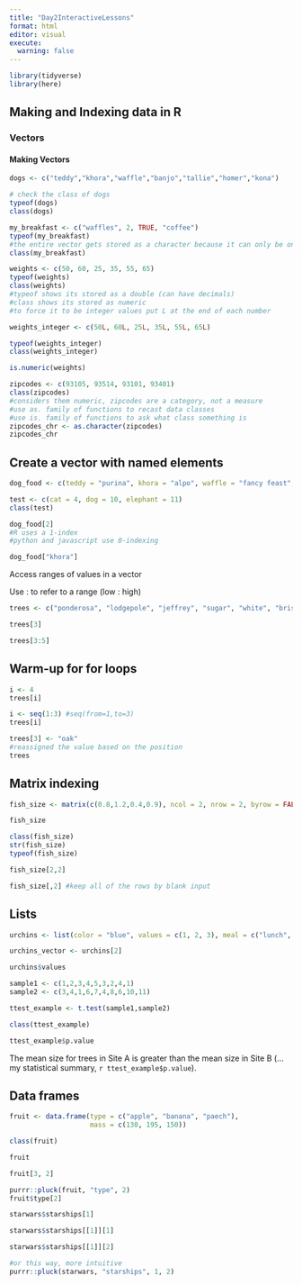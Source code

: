 ```yaml
---
title: "Day2InteractiveLessons"
format: html
editor: visual
execute: 
  warning: false
---
```


```r
library(tidyverse)
library(here)
```

## Making and Indexing data in R

### Vectors

#### Making Vectors

```r
dogs <- c("teddy","khora","waffle","banjo","tallie","homer","kona")

# check the class of dogs
typeof(dogs)
class(dogs)
```

```r
my_breakfast <- c("waffles", 2, TRUE, "coffee")
typeof(my_breakfast)
#the entire vector gets stored as a character because it can only be one type class
class(my_breakfast)
```

```r
weights <- c(50, 60, 25, 35, 55, 65)
typeof(weights)
class(weights)
#typeof shows its stored as a double (can have decimals)
#class shows its stored as numeric
#to force it to be integer values put L at the end of each number

weights_integer <- c(50L, 60L, 25L, 35L, 55L, 65L)

typeof(weights_integer)
class(weights_integer)
```

```r
is.numeric(weights)
```

```r
zipcodes <- c(93105, 93514, 93101, 93401)
class(zipcodes)
#considers them numeric, zipcodes are a category, not a measure
#use as. family of functions to recast data classes
#use is. family of functions to ask what class something is
zipcodes_chr <- as.character(zipcodes)
zipcodes_chr
```

## Create a vector with named elements

```r
dog_food <- c(teddy = "purina", khora = "alpo", waffle = "fancy feast", banjo = "blue diamond", tallie = "farmers dog", homer = "farmer purina dog")

test <- c(cat = 4, dog = 10, elephant = 11)
class(test)
```

```r
dog_food[2]
#R uses a 1-index
#python and javascript use 0-indexing
```

```r
dog_food["khora"]
```

Access ranges of values in a vector

Use : to refer to a range (low : high)

```r
trees <- c("ponderosa", "lodgepole", "jeffrey", "sugar", "white", "bristlecone")

trees[3]

trees[3:5]
```

## Warm-up for for loops

```r
i <- 4
trees[i]
```

```r
i <- seq(1:3) #seq(from=1,to=3)
trees[i]
```

```r
trees[3] <- "oak"
#reassigned the value based on the position
trees
```

## Matrix indexing

```r
fish_size <- matrix(c(0.8,1.2,0.4,0.9), ncol = 2, nrow = 2, byrow = FALSE)

fish_size

class(fish_size)
str(fish_size)
typeof(fish_size)

fish_size[2,2]

fish_size[,2] #keep all of the rows by blank input

```

## Lists

```r
urchins <- list(color = "blue", values = c(1, 2, 3), meal = c("lunch", "dinner", "dessert"), cost = 5L)
```

```r
urchins_vector <- urchins[2]

urchins$values
```

```r

sample1 <- c(1,2,3,4,5,3,2,4,1)
sample2 <- c(3,4,1,6,7,4,8,6,10,11)

ttest_example <- t.test(sample1,sample2)

class(ttest_example)

ttest_example$p.value
```

The mean size for trees in Site A is greater than the mean size in Site B (...my statistical summary, `r ttest_example$p.value`).

## Data frames

```r
fruit <- data.frame(type = c("apple", "banana", "paech"),
                    mass = c(130, 195, 150))

class(fruit)

fruit

fruit[3, 2]

purrr::pluck(fruit, "type", 2)
fruit$type[2]

starwars$starships[1]

starwars$starships[[1]][1]

starwars$starships[[1]][2]

#or this way, more intuitive
purrr::pluck(starwars, "starships", 1, 2)
```
